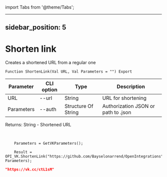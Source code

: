 ﻿import Tabs from '@theme/Tabs';

---
sidebar_position: 5
---

# Shorten link
 Creates a shortened URL from a regular one



`Function ShortenLink(Val URL, Val Parameters = "") Export`

  | Parameter | CLI option | Type | Description |
  |-|-|-|-|
  | URL | --url | String | URL for shortening |
  | Parameters | --auth | Structure Of String | Authorization JSON or path to .json |

  
  Returns:  String - Shortened URL

<br/>




```bsl title="Code example"
    Parameters = GetVKParameters();

    Result = OPI_VK.ShortenLink("https://github.com/Bayselonarrend/OpenIntegrations", Parameters);
```
 



```json title="Result"
"https://vk.cc/ctL1sM"
```
